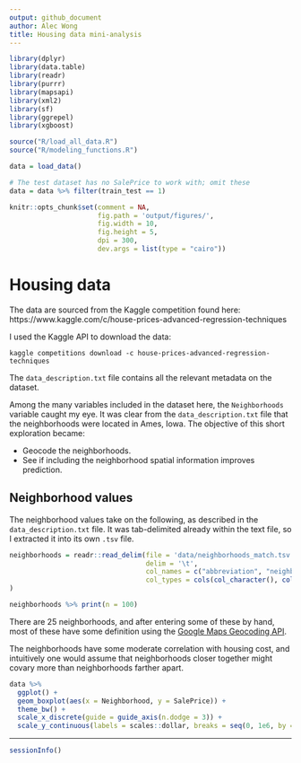 ```yaml
---
output: github_document
author: Alec Wong
title: Housing data mini-analysis
---
```


```r
library(dplyr)
library(data.table)
library(readr)
library(purrr)
library(mapsapi)
library(xml2)
library(sf)
library(ggrepel)
library(xgboost)

source("R/load_all_data.R")
source("R/modeling_functions.R")

data = load_data()

# The test dataset has no SalePrice to work with; omit these
data = data %>% filter(train_test == 1)

knitr::opts_chunk$set(comment = NA, 
                      fig.path = 'output/figures/', 
                      fig.width = 10, 
                      fig.height = 5, 
                      dpi = 300, 
                      dev.args = list(type = "cairo"))
```

# Housing data

The data are sourced from the Kaggle competition found here: https://www.kaggle.com/c/house-prices-advanced-regression-techniques

I used the Kaggle API to download the data:

```
kaggle competitions download -c house-prices-advanced-regression-techniques
```

The `data_description.txt` file contains all the relevant metadata on the
dataset.

Among the many variables included in the dataset here, the `Neighborhoods`
variable caught my eye. It was clear from the `data_description.txt` file that
the neighborhoods were located in Ames, Iowa. The objective of this short
exploration became:

* Geocode the neighborhoods.
* See if including the neighborhood spatial information improves prediction.

## Neighborhood values

The neighborhood values take on the following, as described in the
`data_description.txt` file. It was tab-delimited already within the text file,
so I extracted it into its own `.tsv` file.

```r
neighborhoods = readr::read_delim(file = 'data/neighborhoods_match.tsv', 
                                  delim = '\t', 
                                  col_names = c("abbreviation", "neighborhood"),
                                  col_types = cols(col_character(), col_character())
)

neighborhoods %>% print(n = 100)
```

There are 25 neighborhoods, and after entering some of these by hand, most of
these have some definition using the
[Google Maps Geocoding API](https://developers.google.com/maps/documentation/geocoding/intro).

The neighborhoods have some moderate correlation with housing cost, and
intuitively one would assume that neighborhoods closer together might covary
more than neighborhoods farther apart.

```r
data %>% 
  ggplot() + 
  geom_boxplot(aes(x = Neighborhood, y = SalePrice)) + 
  theme_bw() + 
  scale_x_discrete(guide = guide_axis(n.dodge = 3)) + 
  scale_y_continuous(labels = scales::dollar, breaks = seq(0, 1e6, by = 1e5))
```


---

```r
sessionInfo()
```
